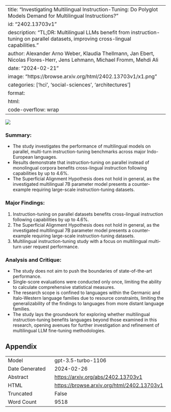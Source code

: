 
---
title: "Investigating Multilingual Instruction-Tuning: Do Polyglot Models Demand for Multilingual Instructions?"
id: "2402.13703v1"
description: "TL;DR: Multilingual LLMs benefit from instruction-tuning on parallel datasets, improving cross-lingual capabilities."
author: Alexander Arno Weber, Klaudia Thellmann, Jan Ebert, Nicolas Flores-Herr, Jens Lehmann, Michael Fromm, Mehdi Ali
date: "2024-02-21"
image: "https://browse.arxiv.org/html/2402.13703v1/x1.png"
categories: ['hci', 'social-sciences', 'architectures']
format:
  html:
    code-overflow: wrap
---

![](https://browse.arxiv.org/html/2402.13703v1/x1.png)

### **Summary:**
- The study investigates the performance of multilingual models on parallel, multi-turn instruction-tuning benchmarks across major Indo-European languages.
- Results demonstrate that instruction-tuning on parallel instead of monolingual corpora benefits cross-lingual instruction following capabilities by up to 4.6%.
- The Superficial Alignment Hypothesis does not hold in general, as the investigated multilingual 7B parameter model presents a counter-example requiring large-scale instruction-tuning datasets.

### **Major Findings:**
1. Instruction-tuning on parallel datasets benefits cross-lingual instruction following capabilities by up to 4.6%.
2. The Superficial Alignment Hypothesis does not hold in general, as the investigated multilingual 7B parameter model presents a counter-example requiring large-scale instruction-tuning datasets.
3. Multilingual instruction-tuning study with a focus on multilingual multi-turn user request performance.

### **Analysis and Critique:**
- The study does not aim to push the boundaries of state-of-the-art performance.
- Single-score evaluations were conducted only once, limiting the ability to calculate comprehensive statistical measures.
- The research scope is confined to languages within the Germanic and Italo-Western language families due to resource constraints, limiting the generalizability of the findings to languages from more distant language families.
- The study lays the groundwork for exploring whether multilingual instruction-tuning benefits languages beyond those examined in this research, opening avenues for further investigation and refinement of multilingual LLM fine-tuning methodologies.

## Appendix

|          |          |
|----------|----------|
| Model     | gpt-3.5-turbo-1106       |
| Date Generated     | 2024-02-26       |
| Abstract | [https://arxiv.org/abs/2402.13703v1](https://arxiv.org/abs/2402.13703v1)        |
| HTML     | [https://browse.arxiv.org/html/2402.13703v1](https://browse.arxiv.org/html/2402.13703v1)       |
| Truncated       | False       |
| Word Count       | 9518       |